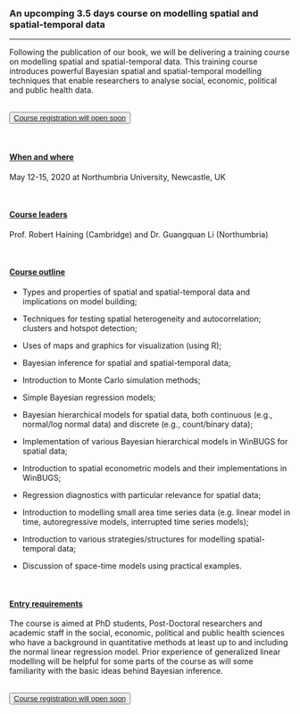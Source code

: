 <title>News </title>

### An upcomping 3.5 days course on modelling spatial and spatial-temporal data

___

Following the publication of our book, we will be delivering a training course on modelling spatial and spatial-temporal data. This training course introduces powerful Bayesian spatial and spatial-temporal modelling techniques that enable researchers to analyse social, economic, political and public health data.

<br />
<button type="button" class="btn btn-primary">[Course registration will open soon](news.html)</button>

<br />

#### <u>When and where</u>

May 12-15, 2020 at Northumbria University, Newcastle, UK

<br />

#### <u>Course leaders</u>

Prof. Robert Haining (Cambridge) and Dr. Guangquan Li (Northumbria)

<br />

#### <u>Course outline</u>

*	Types and properties of spatial and spatial-temporal data and implications on model building; 

*	Techniques for testing spatial heterogeneity and autocorrelation; clusters and hotspot detection; 
*	Uses of maps and graphics for visualization (using R);
*	Bayesian inference for spatial and spatial-temporal data;
*	Introduction to Monte Carlo simulation methods;
*	Simple Bayesian regression models;
*	Bayesian hierarchical models for spatial data, both continuous (e.g., normal/log normal data) and discrete (e.g., count/binary data);
*	Implementation of various Bayesian hierarchical models in WinBUGS for spatial data;
*	Introduction to spatial econometric models and their implementations in WinBUGS;
*	Regression diagnostics with particular relevance for spatial data;
*	Introduction to modelling small area time series data (e.g. linear model in time, autoregressive models, interrupted time series models);
*	Introduction to various strategies/structures for modelling spatial-temporal data;
*	Discussion of space-time models using practical examples.

<br />

#### <u>Entry requirements</u>

The course is aimed at PhD students, Post-Doctoral researchers and academic staff in the social, economic, political and public health sciences who have a background in quantitative methods at least up to and including the normal linear regression model. Prior experience of generalized linear modelling will be helpful for some parts of the course as will some familiarity with the basic ideas behind Bayesian inference.

<br />
<button type="button" class="btn btn-primary">[Course registration will open soon](news.html)</button>
